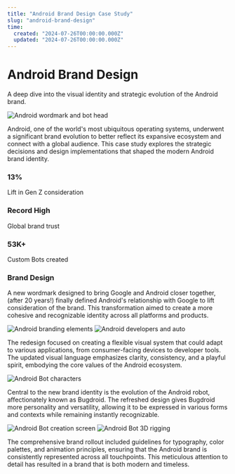 ```yaml
---
title: "Android Brand Design Case Study"
slug: "android-brand-design"
time:
  created: "2024-07-26T00:00:00.000Z"
  updated: "2024-07-26T00:00:00.000Z"
---
```


# Android Brand Design

A deep dive into the visual identity and strategic evolution of the Android brand.

<Image src="https://github.com/maxmcisted7/Nova/assets/107080351/b98f23f6-4763-44f2-bd54-d92237e817ec" alt="Android wordmark and bot head" variant="full" />

Android, one of the world's most ubiquitous operating systems, underwent a significant brand evolution to better reflect its expansive ecosystem and connect with a global audience. This case study explores the strategic decisions and design implementations that shaped the modern Android brand identity.

<div className="grid grid-cols-1 md:grid-cols-3 gap-6 my-6">
  <div className="flex flex-col">
    <h3 className="text-4xl font-semibold text-shiki-blue-light dark:text-shiki-blue-dark">13%</h3>
    <p className="text-muted">Lift in Gen Z consideration</p>
  </div>
  <div className="flex flex-col">
    <h3 className="text-4xl font-semibold text-shiki-blue-light dark:text-shiki-blue-dark">Record High</h3>
    <p className="text-muted">Global brand trust</p>
  </div>
  <div className="flex flex-col">
    <h3 className="text-4xl font-semibold text-shiki-blue-light dark:text-shiki-blue-dark">53K+</h3>
    <p className="text-muted">Custom Bots created</p>
  </div>
</div>

### Brand Design

A new wordmark designed to bring Google and Android closer together, (after 20 years!) finally defined Android's relationship with Google to lift consideration of the brand. This transformation aimed to create a more cohesive and recognizable identity across all platforms and products.

<ImageGroup>
  <Image src="https://github.com/maxmcisted7/Nova/assets/107080351/ef61df6d-55e1-4566-8805-4f36a537f7a8" alt="Android branding elements" fill />
  <Image src="https://github.com/maxmcisted7/Nova/assets/107080351/d3568858-a536-4c4f-9e79-51d08e503386" alt="Android developers and auto" fill />
</ImageGroup>

The redesign focused on creating a flexible visual system that could adapt to various applications, from consumer-facing devices to developer tools. The updated visual language emphasizes clarity, consistency, and a playful spirit, embodying the core values of the Android ecosystem.

<Image src="https://github.com/maxmcisted7/Nova/assets/107080351/012674e2-6d2c-461d-84e1-285642a42dd7" alt="Android Bot characters" variant="full" />

Central to the new brand identity is the evolution of the Android robot, affectionately known as Bugdroid. The refreshed design gives Bugdroid more personality and versatility, allowing it to be expressed in various forms and contexts while remaining instantly recognizable.

<ImageGroup>
  <Image src="https://github.com/maxmcisted7/Nova/assets/107080351/9515904f-9e76-42f8-a006-25f0a2d48259" alt="Android Bot creation screen" fill />
  <Image src="https://github.com/maxmcisted7/Nova/assets/107080351/e05b5f88-4c80-4966-a364-c7117e651e70" alt="Android Bot 3D rigging" fill />
</ImageGroup>

The comprehensive brand rollout included guidelines for typography, color palettes, and animation principles, ensuring that the Android brand is consistently represented across all touchpoints. This meticulous attention to detail has resulted in a brand that is both modern and timeless. 